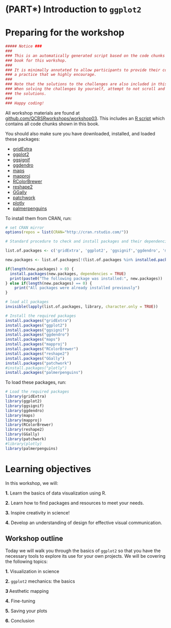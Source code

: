 # (PART\*) Introduction to `ggplot2` {-}

# Preparing for the workshop

```r
##### Notice ###
###                                                                             #
### This is an automatically generated script based on the code chunks from the #
### book for this workshop.                                                     #
###                                                                             #
### It is minimally annotated to allow participants to provide their comments:  # 
### a practice that we highly encourage.                                        #
###                                                                             #
### Note that the solutions to the challenges are also included in this script. #
### When solving the challenges by yourself, attempt to not scroll and peek at  #
### the solutions.                                                              #
###                                                                             #
### Happy coding!                                                               #

```

All workshop materials are found at [github.com/QCBSRworkshops/workshop03](https://github.com/QCBSRworkshops/workshop03). This includes an [R script](https://r.qcbs.ca//workshop03/book-en/workshop03-script-en.R) which contains all code chunks shown in this book.

You should also make sure you have downloaded, installed, and loaded these packages:

-    [gridExtra](http://cran.r-project.org/web/packages/gridExtra/index.html)
-    [ggplot2](http://cran.r-project.org/web/packages/ggplot2/index.html)
-    [ggsignif](http://cran.r-project.org/web/packages/ggsignif/index.html)
-    [ggdendro](http://cran.r-project.org/web/packages/ggdendro/index.html)
-    [maps](http://cran.r-project.org/web/packages/maps/index.html)
-    [mapproj](http://cran.r-project.org/web/packages/mapproj/index.html)
-    [RColorBrewer](http://cran.r-project.org/web/packages/RColorBrewer/index.html)
-    [reshape2](http://cran.r-project.org/web/packages/reshape2/index.html)
-    [GGally](http://cran.r-project.org/web/packages/GGally/index.html)
-    [patchwork](http://cran.r-project.org/web/packages/patchwork/index.html)
-    [plotly](http://cran.r-project.org/web/packages/plotly/index.html)
-    [palmerpenguins](http://cran.r-project.org/web/packages/palmerpenguins/index.html)

To install them from CRAN, run:

```r
# set CRAN mirror
options(repos = list(CRAN="http://cran.rstudio.com/"))

# Standard procedure to check and install packages and their dependencies, if needed.

list.of.packages <- c('gridExtra', 'ggplot2', 'ggsignif','ggdendro', 'maps', 'mapproj', 'RColorBrewer', 'reshape2', 'GGally', 'patchwork','plotly', 'palmerpenguins')

new.packages <- list.of.packages[!(list.of.packages %in% installed.packages()[,"Package"])]

if(length(new.packages) > 0) {
  install.packages(new.packages, dependencies = TRUE) 
  print(paste0("The following package was installed:", new.packages)) 
} else if(length(new.packages) == 0) {
    print("All packages were already installed previously")
}

# load all packages
invisible(lapply(list.of.packages, library, character.only = TRUE))
```


```r
# Install the required packages
install.packages("gridExtra")
install.packages("ggplot2")
install.packages("ggsignif")
install.packages("ggdendro")
install.packages("maps")
install.packages("mapproj")
install.packages("RColorBrewer")
install.packages("reshape2")
install.packages("GGally")
install.packages("patchwork")
#install.packages("plotly")
install.packages("palmerpenguins")
```

To load these packages, run:

```r
# Load the required packages
library(gridExtra)
library(ggplot2)
library(ggsignif)
library(ggdendro)
library(maps)
library(mapproj)
library(RColorBrewer)
library(reshape2)
library(GGally)
library(patchwork)
#library(plotly)
library(palmerpenguins)
```

# Learning objectives

In this workshop, we will:

**1.** Learn the basics of data visualization using R.

**2.** Learn how to find packages and resources to meet your needs.

**3.** Inspire creativity in science!

**4.** Develop an understanding of design for effective visual communication.


## Workshop outline

Today we will walk you through the basics of `ggplot2` so that you have the necessary tools to explore its use for your own projects. We will be covering the following topics:

**1.** Visualization in science

**2.** `ggplot2` mechanics: the basics

**3 ** Aesthetic mapping

**4.** Fine-tuning

**5.** Saving your plots

**6.** Conclusion


